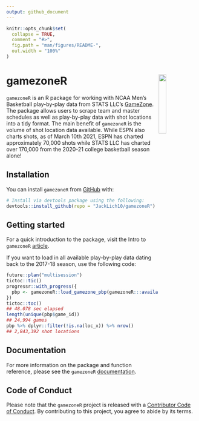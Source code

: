 ```yaml
---
output: github_document
---
```


<!-- README.md is generated from README.Rmd. Please edit that file -->

```r
knitr::opts_chunk$set(
  collapse = TRUE,
  comment = "#>",
  fig.path = "man/figures/README-",
  out.width = "100%"
)
```

#

# gamezoneR <a href='http://jacklich10.github.io/gamezoneR'><img src="https://raw.githubusercontent.com/JackLich10/gamezoneR/master/man/figures/gamezoneR_40trans.png" align="right" width="20%" min-width="100px"/></a>
<!-- badges: start -->
<!-- badges: end -->

`gamezoneR` is an R package for working with NCAA Men's Basketball play-by-play data 
from STATS LLC's [GameZone](http://gamezone.stats.com/). The package allows users to scrape team and master schedules as well as play-by-play data with shot locations into a tidy format. The main benefit of `gamezoneR` is the volume of shot location data available. While ESPN also charts shots, as of March 10th 2021, ESPN has charted approximately 70,000 shots while STATS LLC has charted over 170,000 from the 2020-21 college basketball season alone!

## Installation

You can install `gamezoneR` from
[GitHub](https://github.com/JackLich10/gamezoneR) with:

``` r
# Install via devtools package using the following:
devtools::install_github(repo = "JackLich10/gamezoneR")
```

## Getting started

For a quick introduction to the package, visit the Intro to `gamezoneR` [article](https://jacklich10.github.io/gamezoneR/articles/intro-to-gamezoneR.html).

If you want to load in all available play-by-play data dating back to the 2017-18 season, use the following code:
```r
future::plan("multisession")
tictoc::tic()
progressr::with_progress({
  pbp <- gamezoneR::load_gamezone_pbp(gamezoneR:::available_seasons())
})
tictoc::toc()
## 48.078 sec elapsed
length(unique(pbp$game_id))
## 24,994 games
pbp %>% dplyr::filter(!is.na(loc_x)) %>% nrow()
## 2,843,392 shot locations
```

## Documentation

For more information on the package and function reference, please see the `gamezoneR` [documentation](https://jacklich10.github.io/gamezoneR/index.html).

## Code of Conduct

Please note that the `gamezoneR` project is released with a [Contributor Code of
Conduct](https://contributor-covenant.org/version/2/0/CODE_OF_CONDUCT.html).
By contributing to this project, you agree to abide by its terms.

